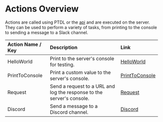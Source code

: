 # Actions Overview
Actions are called using PTDL or the [api](./api-docs) and are executed on the server. They can be used to perform a variety of tasks, from printing to the console to sending a message to a Slack channel.

| Action Name / Key   | Description   | Link   |
| :----- | :---- | :---- |
| HelloWorld    |  Print to the server's console for testing.   | [HelloWorld](./actions/helloworld)   |
| PrintToConsole | Print a custom value to the server's console.  | [PrintToConsole](./actions/printtoconsole)   |
| Request | Send a request to a URL and log the response to the server's console.  | [Request](./actions/request)   |
| Discord | Send a message to a Discord channel.  | [Discord](./actions/discord)   |